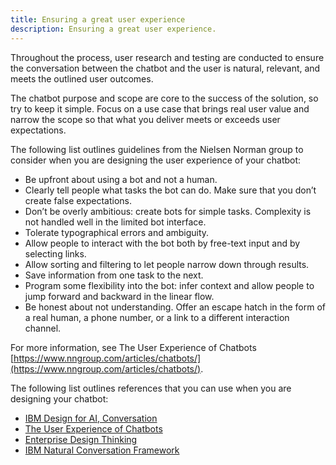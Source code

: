 ```yaml
---
title: Ensuring a great user experience
description: Ensuring a great user experience.
---
```


Throughout the process, user research and testing are conducted to ensure the conversation between the chatbot and the user is natural, relevant, and meets the outlined user outcomes.

The chatbot purpose and scope are core to the success of the solution, so try to keep it simple. Focus on a use case that brings real user value and narrow the scope so that what you deliver meets or exceeds user expectations.

The following list outlines guidelines from the Nielsen Norman group to consider when you are designing the user experience of your chatbot:

* Be upfront about using a bot and not a human.
* Clearly tell people what tasks the bot can do. Make sure that you don’t create false expectations.
* Don’t be overly ambitious: create bots for simple tasks. Complexity is not handled well in the limited bot interface.
* Tolerate typographical errors and ambiguity.
* Allow people to interact with the bot both by free-text input and by selecting links.
* Allow sorting and filtering to let people narrow down through results.
* Save information from one task to the next.
* Program some flexibility into the bot: infer context and allow people to jump forward and backward in the linear flow.
* Be honest about not understanding. Offer an escape hatch in the form of a real human, a phone number, or a link to a different interaction channel.

For more information, see The User Experience of Chatbots [https://www.nngroup.com/articles/chatbots/](https://www.nngroup.com/articles/chatbots/).

The following list outlines references that you can use when you are designing your chatbot:

* [IBM Design for AI, Conversation](https://www.ibm.com/design/ai/conversation)
* [The User Experience of Chatbots](https://www.nngroup.com/articles/chatbots)
* [Enterprise Design Thinking](https://www.ibm.com/design/thinking/)
* [IBM Natural Conversation Framework](https://alma.dal1a.ciocloud.nonprod.intranet.ibm.com/)
